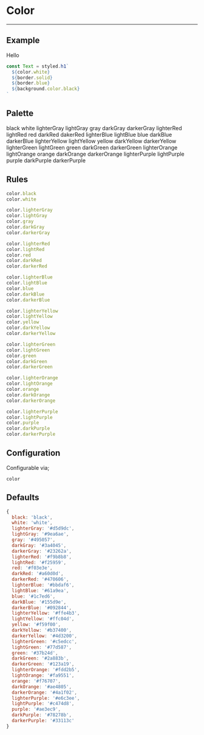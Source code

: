 
# Color

---

## Example

<Color>Hello</Color>

```js
const Text = styled.h1`
  ${color.white}
  ${border.solid}
  ${border.blue}
  ${background.color.black}
`
```

## Palette

<Container>
  <Box color="black">
    <Text light={true}>black</Text>
  </Box>
  <Box color="white">
    <Text>white</Text>
  </Box>
</Container>

<Container>
  <Box color="lighterGray">
    <Text>lighterGray</Text>
  </Box>
  <Box color="lightGray">
    <Text>lightGray</Text>
  </Box>
  <Box color="gray">
    <Text light={true}>gray</Text>
  </Box>
  <Box color="darkGray">
    <Text light={true}>darkGray</Text>
  </Box>
  <Box color="darkerGray">
    <Text light={true}>darkerGray</Text>
  </Box>
</Container>

<Container>
  <Box color="lighterRed">
    <Text>lighterRed</Text>
  </Box>
  <Box color="lightRed">
    <Text>lightRed</Text>
  </Box>
  <Box color="red">
    <Text light={true}>red</Text>
  </Box>
  <Box color="darkRed">
    <Text light={true}>darkRed</Text>
  </Box>
  <Box color="darkerRed">
    <Text light={true}>dakerRed</Text>
  </Box>
</Container>

<Container>
  <Box color="lighterBlue">
    <Text>lighterBlue</Text>
  </Box>
  <Box color="lightBlue">
    <Text>lightBlue</Text>
  </Box>
  <Box color="blue">
    <Text light={true}>blue</Text>
  </Box>
  <Box color="darkBlue">
    <Text light={true}>darkBlue</Text>
  </Box>
  <Box color="darkerBlue">
    <Text light={true}>darkerBlue</Text>
  </Box>
</Container>

<Container>
  <Box color="lighterYellow">
    <Text>lighterYellow</Text>
  </Box>
  <Box color="lightYellow">
    <Text>lightYellow</Text>
  </Box>
  <Box color="yellow">
    <Text light={true}>yellow</Text>
  </Box>
  <Box color="darkYellow">
    <Text light={true}>darkYellow</Text>
  </Box>
  <Box color="darkerYellow">
    <Text light={true}>darkerYellow</Text>
  </Box>
</Container>

<Container>
  <Box color="lighterGreen">
    <Text>lighterGreen</Text>
  </Box>
  <Box color="lightGreen">
    <Text>lightGreen</Text>
  </Box>
  <Box color="green">
    <Text light={true}>green</Text>
  </Box>
  <Box color="darkGreen">
    <Text light={true}>darkGreen</Text>
  </Box>
  <Box color="darkerGreen">
    <Text light={true}>darkerGreen</Text>
  </Box>
</Container>

<Container>
  <Box color="lighterOrange">
    <Text>lighterOrange</Text>
  </Box>
  <Box color="lightOrange">
    <Text>lightOrange</Text>
  </Box>
  <Box color="orange">
    <Text light={true}>orange</Text>
  </Box>
  <Box color="darkOrange">
    <Text light={true}>darkOrange</Text>
  </Box>
  <Box color="darkerOrange">
    <Text light={true}>darkerOrange</Text>
  </Box>
</Container>

<Container>
  <Box color="lighterPurple">
    <Text>lighterPurple</Text>
  </Box>
  <Box color="lightPurple">
    <Text>lightPurple</Text>
  </Box>
  <Box color="purple">
    <Text light={true}>purple</Text>
  </Box>
  <Box color="darkPurple">
    <Text light={true}>darkPurple</Text>
  </Box>
  <Box color="darkerPurple">
    <Text light={true}>darkerPurple</Text>
  </Box>
</Container>

## Rules

```js
color.black
color.white

color.lighterGray
color.lightGray
color.gray
color.darkGray
color.darkerGray

color.lighterRed
color.lightRed
color.red
color.darkRed
color.darkerRed

color.lighterBlue
color.lightBlue
color.blue
color.darkBlue
color.darkerBlue

color.lighterYellow
color.lightYellow
color.yellow
color.darkYellow
color.darkerYellow

color.lighterGreen
color.lightGreen
color.green
color.darkGreen
color.darkerGreen

color.lighterOrange
color.lightOrange
color.orange
color.darkOrange
color.darkerOrange

color.lighterPurple
color.lightPurple
color.purple
color.darkPurple
color.darkerPurple
```

## Configuration

Configurable via;

```
color
```

## Defaults

```js
{
  black: 'black',
  white: 'white',
  lighterGray: '#d5d9dc',
  lightGray: '#9ea6ae',
  gray: '#495057',
  darkGray: '#3a4045',
  darkerGray: '#23262a',
  lighterRed: '#f9b8b8',
  lightRed: '#f25959',
  red: '#f03e3e',
  darkRed: '#a60d0d',
  darkerRed: '#470606',
  lighterBlue: '#bbdaf6',
  lightBlue: '#61a9ea',
  blue: '#1c7ed6',
  darkBlue: '#155d9e',
  darkerBlue: '#092844',
  lighterYellow: '#ffe4b3',
  lightYellow: '#ffc04d',
  yellow: '#f59f00',
  darkYellow: '#b37400',
  darkerYellow: '#4d3200',
  lighterGreen: '#c5edcc',
  lightGreen: '#77d587',
  green: '#37b24d',
  darkGreen: '#2a883b',
  darkerGreen: '#123a19',
  lighterOrange: '#fdd2b5',
  lightOrange: '#fa9551',
  orange: '#f76707',
  darkOrange: '#ae4805',
  darkerOrange: '#4a1f02',
  lighterPurple: '#e6c3ee',
  lightPurple: '#c474d8',
  purple: '#ae3ec9',
  darkPurple: '#78278b',
  darkerPurple: '#33113c'
}
```
